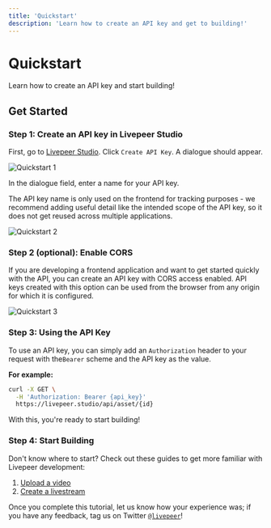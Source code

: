 ```yaml
---
title: 'Quickstart'
description: 'Learn how to create an API key and get to building!'
---
```



# Quickstart

Learn how to create an API key and start building!

## Get Started

### Step 1: Create an API key in Livepeer Studio

First, go to [Livepeer Studio](https://livepeer.studio/dashboard). Click `Create API Key`. A dialogue should appear.

![Quickstart 1](/images/quickstart/create-an-api-key.png)

In the dialogue field, enter a name for your API key.

<Callout>
  The API key name is only used on the frontend for tracking purposes - we
  recommend adding useful detail like the intended scope of the API key, so it
  does not get reused across multiple applications.
</Callout>

![Quickstart 2](/images/quickstart/create-key.png)

### Step 2 (optional): Enable CORS

If you are developing a frontend application and want to get started quickly
with the API, you can create an API key with CORS access enabled. API keys
created with this option can be used from the browser from any origin for which
it is configured.

![Quickstart 3](/images/quickstart/cors.png)

### Step 3: Using the API Key

To use an API key, you can simply add an `Authorization` header to your request
with the`Bearer` scheme and the API key as the value.

**For example:**

```bash
curl -X GET \
  -H 'Authorization: Bearer {api_key}'
  https://livepeer.studio/api/asset/{id}
```

With this, you're ready to start building!

### Step 4: Start Building

Don't know where to start? Check out these guides to get more familiar with
Livepeer development:

1. [Upload a video](/guides/developing/view-asset)
2. [Create a livestream](/guides/developing/view-stream)

Once you complete this tutorial, let us know how your experience was; if you have any feedback, tag us on Twitter
[`@livepeer`](https://twitter.com/livepeer)!
